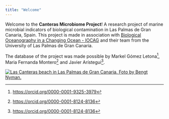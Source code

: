 ```yaml
---
title: "Welcome"
---
```


Welcome to the **Canteras Microbiome Project**! A research project of marine microbial indicators of biological contamination in Las Palmas de Gran Canaria, Spain. This project is made in association with [Biological Oceanography in a Changing Ocean - IOCAG](https://www.gob-iocag.ulpgc.es/) and their team from the University of Las Palmas de Gran Canaria.

The database of the project was made possible by Markel Gómez Letona^[<https://orcid.org/0000-0001-9325-3979>], Maria Fernanda Montero^[<https://orcid.org/0000-0001-8124-8136>] and Javier Arístegui^[<https://orcid.org/0000-0001-8124-8136>].

[![Las Canteras beach in Las Palmas de Gran Canaria. Foto by Bengt Nyman.](canteras.jpeg)](https://upload.wikimedia.org/wikipedia/commons/1/1e/Playa_de_las_Canteras_2016_33.jpg)